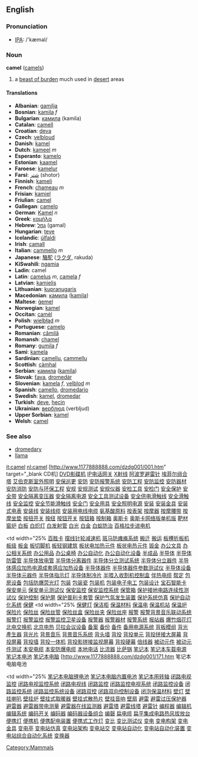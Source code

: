 ==English==
=== Pronunciation ===
*[[w:IPA|IPA]]: /'kæməl/

=== Noun ===
'''camel''' ([[camels]])

# a [[beast of burden]] much used in [[desert]] areas

==== Translations ====
*'''Albanian''': [[gamilja]]
*'''Bosnian''': [[kamila]] ''f''
*'''Bulgarian''': [[камила]] (kamila)
*'''Catalan''': [[camell]]
*'''Croatian''': [[deva]]
*'''Czech''': [[velbloud]]
*'''Danish''': [[kamel]]
*'''Dutch''': [[kameel]] ''m''
*'''Esperanto''': [[kamelo]]
*'''Estonian''': [[kaamel]]
*'''Faroese''': [[kamelur]]
*'''Farsi''': [[شتر]] (shotor)
*'''Finnish''': [[kameli]]
*'''French''': [[chameau]] ''m''
*'''Frisian''': [[kamiel]]
*'''Friulian''': [[camęl]]
*'''Gallegan''': [[camelo]]
*'''German''': [[Kamel]] ''n''
*'''Greek''': [[καμήλα]]
*'''Hebrew''': [[גמל]] (gamal)
*'''Hungarian''': [[teve]]
*'''Icelandic''': [[úlfaldi]]
*'''Irish''': [[camall]]
*'''Italian''': [[cammello]] ''m''
*'''Japanese''': [[駱駝]] ([[ラクダ]], rakuda)
*'''KiSwahili''': [[ngamia]]
*'''Ladin''': camel
*'''Latin''': [[camelus]] ''m'', [[camela]] ''f''
*'''Latvian''': [[kamielis]]
*'''Lithuanian''': [[kupranugaris]]
*'''Macedonian''': [[камила]] ([[kamila]])
*'''Maltese''': [[ġemel]]
*'''Norwegian''': [[kamel]]
*'''Occitan''': [[camèl]]
*'''Polish''': [[wielbłąd]] ''m''
*'''Portuguese''': [[camelo]]
*'''Romanian''': [[cămilă]]
*'''Romansh''': [[chamel]]
*'''Romany''': [[gumila]] ''f''
*'''Sami''': [[kamela]]
*'''Sardinian''': [[camellu]], [[cammellu]]
*'''Scottish''': [[càmhal]]
*'''Serbian''': [[камила]] ([[kamila]])
*'''Slovak''': [[ťava]], [[dromedár]]
*'''Slovenian''': [[kamela]] ''f'', [[velblod]] ''m''
*'''Spanish''': [[camello]], [[dromedario]]
*'''Swedish''': [[kamel]], [[dromedar]]
*'''Turkish''': [[deve]], [[hecin]]
*'''Ukrainian''': [[верблюд]] (verbljud)
*'''Upper Sorbian''': [[kamel]]
*'''Welsh''': [[camel]]

===See also===
*[[dromedary]]
*[[llama]]

[[Category:Mammals]]

[[it:camel]]
[[nl:camel]]
[http://www.1177888888.com/dzdg001/001.htm" target="_blank CD机]
[http://www.1177888888.com/dzdg001/002.htm DVD影碟机]
[http://www.1177888888.com/dzdg001/003.htm IP电话网关]
[http://www.1177888888.com/dzdg001/004.htm X射线]
[http://www.1177888888.com/dzdg001/005.htm 阿波罗避雷针]
[http://www.1177888888.com/dzdg001/006.htm 埃菲尔组合塔]
[http://www.1177888888.com/dzdg001/007.htm 艾伯克斯室外照明] 
[http://www.1177888888.com/dzdg001/008.htm 安保巡更]
[http://www.1177888888.com/dzdg001/009.htm 安防]
[http://www.1177888888.com/dzdg001/010.htm 安防报警系统]
[http://www.1177888888.com/dzdg001/011.htm 安防工程] 
[http://www.1177888888.com/dzdg001/012.htm 安防监控]
[http://www.1177888888.com/dzdg001/013.htm 安防器材]
[http://www.1177888888.com/dzdg001/014.htm 安防消防]
[http://www.1177888888.com/dzdg001/015.htm 安防与环保工程]
[http://www.1177888888.com/dzdg001/016.htm 安规]
[http://www.1177888888.com/dzdg001/017.htm 安规测试]
[http://www.1177888888.com/dzdg001/018.htm 安规仪器]
[http://www.1177888888.com/dzdg001/019.htm 安检工具]
[http://www.1177888888.com/dzdg001/020.htm 安检门]
[http://www.1177888888.com/dzdg001/021.htm 安全保护]
[http://www.1177888888.com/dzdg001/022.htm 安全带]
[http://www.1177888888.com/dzdg001/023.htm 安全隔离变压器]
[http://www.1177888888.com/dzdg001/024.htm 安全隔离电源]
[http://www.1177888888.com/dzdg001/025.htm 安全工具测试设备]
[http://www.1177888888.com/dzdg001/026.htm 安全供电滑触线]
[http://www.1177888888.com/dzdg001/027.htm 安全滑触线]
[http://www.1177888888.com/dzdg001/028.htm 安全监控]
[http://www.1177888888.com/dzdg001/029.htm 安全节能滑触线]
[http://www.1177888888.com/dzdg001/030.htm 安全门] 
[http://www.1177888888.com/dzdg001/031.htm 安全用具]
[http://www.1177888888.com/dzdg001/032.htm 安全照明电源] 
[http://www.1177888888.com/dzdg001/033.htm 安装] 
[http://www.1177888888.com/dzdg001/034.htm 安装金具] 
[http://www.1177888888.com/dzdg001/035.htm 安装式电表] 
[http://www.1177888888.com/dzdg001/036.htm 安装线] 
[http://www.1177888888.com/dzdg001/037.htm 安装线缆]
[http://www.1177888888.com/dzdg001/038.htm 安装用电线电缆] 
[http://www.1177888888.com/dzdg001/039.htm 氨基酸原料]
[http://www.1177888888.com/dzdg001/040.htm 按表架] 
[http://www.1177888888.com/dzdg001/041.htm 按摩器] 
[http://www.1177888888.com/dzdg001/042.htm 按摩腰带] 
[http://www.1177888888.com/dzdg001/043.htm 按摩坐垫]
[http://www.1177888888.com/dzdg001/044.htm 按扭开关] 
[http://www.1177888888.com/dzdg001/045.htm 按纽] 
[http://www.1177888888.com/dzdg001/046.htm 按钮开关] 
[http://www.1177888888.com/dzdg001/047.htm 按钮箱] 
[http://www.1177888888.com/dzdg001/048.htm 按制箱] 
[http://www.1177888888.com/dzdg001/049.htm 奥斯卡] 
[http://www.1177888888.com/dzdg001/050.htm 奥斯卡网络版单机版] 
[http://www.1177888888.com/dzdg001/051.htm 靶材窑炉]
[http://www.1177888888.com/dzdg001/052.htm 白板] 
[http://www.1177888888.com/dzdg001/053.htm 白炽灯] 
[http://www.1177888888.com/dzdg001/054.htm 白发射管] 
[http://www.1177888888.com/dzdg001/055.htm 白光] 
[http://www.1177888888.com/dzdg001/056.htm 白金] 
[http://www.1177888888.com/dzdg001/057.htm 白蚁防治] 
[http://www.1177888888.com/dzdg001/058.htm 百格拉步进电机]
<br>
</td>
<td width="25% [http://www.1177888888.com/dzdg001/059.htm 百胜卡]
[http://www.1177888888.com/dzdg001/060.htm 摆线针轮减速机] 
[http://www.1177888888.com/dzdg001/061.htm 斑马防瘫痪系统] 
[http://www.1177888888.com/dzdg001/062.htm 搬迁] 
[http://www.1177888888.com/dzdg001/063.htm 搬运]
[http://www.1177888888.com/dzdg001/064.htm 板槽折板机] 
[http://www.1177888888.com/dzdg001/065.htm 板级] 
[http://www.1177888888.com/dzdg001/066.htm 板金] 
[http://www.1177888888.com/dzdg001/067.htm 板切脚机]
[http://www.1177888888.com/dzdg001/068.htm 板轻钢建筑] 
[http://www.1177888888.com/dzdg001/069.htm 板状电加热元件] 
[http://www.1177888888.com/dzdg001/070.htm 板状电热元件] 
[http://www.1177888888.com/dzdg001/071.htm 钣金]
[http://www.1177888888.com/dzdg001/072.htm 办公文具] 
[http://www.1177888888.com/dzdg001/073.htm 办公相关系统]
[http://www.1177888888.com/dzdg001/074.htm 办公用品]
[http://www.1177888888.com/dzdg001/075.htm 办公桌椅] 
[http://www.1177888888.com/dzdg001/076.htm 办公自动化] 
[http://www.1177888888.com/dzdg001/077.htm 办公自动化设备] 
[http://www.1177888888.com/dzdg001/078.htm 半成品] 
[http://www.1177888888.com/dzdg001/079.htm 半导体] 
[http://www.1177888888.com/dzdg001/080.htm 半导体防雷管] 
[http://www.1177888888.com/dzdg001/081.htm 半导体放电管] 
[http://www.1177888888.com/dzdg001/082.htm 半导体分离器件] 
[http://www.1177888888.com/dzdg001/083.htm 半导体分立测试系统]
[http://www.1177888888.com/dzdg001/084.htm 半导体分立器件] 
[http://www.1177888888.com/dzdg001/085.htm 半导体感应加热电源成套感应加热设备] 
[http://www.1177888888.com/dzdg001/086.htm 半导体器件] 
[http://www.1177888888.com/dzdg001/087.htm 半导体器件参数测试仪]
[http://www.1177888888.com/dzdg001/088.htm 半导体设备] 
[http://www.1177888888.com/dzdg001/089.htm 半导体元器件]
[http://www.1177888888.com/dzdg001/090.htm 半导体指示灯]
[http://www.1177888888.com/dzdg001/091.htm 半导体制冷片] 
[http://www.1177888888.com/dzdg001/092.htm 半喂入收割机控制盒]
[http://www.1177888888.com/dzdg001/093.htm 伴热电缆]
[http://www.1177888888.com/dzdg001/094.htm 帮定] 
[http://www.1177888888.com/dzdg001/095.htm 包房设备] 
[http://www.1177888888.com/dzdg001/096.htm 包括防爆荧光灯] 
[http://www.1177888888.com/dzdg001/097.htm 包装] 
[http://www.1177888888.com/dzdg001/098.htm 包装瓷] 
[http://www.1177888888.com/dzdg001/099.htm 包装机] 
[http://www.1177888888.com/dzdg001/100.htm 包装电子电工] 
[http://www.1177888888.com/dzdg001/101.htm 包装设计] 
[http://www.1177888888.com/dzdg001/102.htm 宝石智能卡] 
[http://www.1177888888.com/dzdg001/103.htm 保安单元] 
[http://www.1177888888.com/dzdg001/104.htm 保安单元测试仪] 
[http://www.1177888888.com/dzdg001/105.htm 保安监控]
[http://www.1177888888.com/dzdg001/106.htm 保安监控系统] 
[http://www.1177888888.com/dzdg001/107.htm 保管箱] 
[http://www.1177888888.com/dzdg001/108.htm 保护接地电路连续性测试仪]
[http://www.1177888888.com/dzdg001/109.htm 保护控制] 
[http://www.1177888888.com/dzdg001/110.htm 保护屏] 
[http://www.1177888888.com/dzdg001/111.htm 保护普利卡套管] 
[http://www.1177888888.com/dzdg001/112.htm 保护气氛发生装置]
[http://www.1177888888.com/dzdg001/113.htm 保护系统仿真] 
[http://www.1177888888.com/dzdg001/114.htm 保护自动化系统] 
[http://www.1177888888.com/dzdg001/115.htm 保健] 
<td width="25% [http://www.1177888888.com/dzdg001/116.htm 保健灯] 
[http://www.1177888888.com/dzdg001/117.htm 保洁柜] 
[http://www.1177888888.com/dzdg001/118.htm 保温材料] 
[http://www.1177888888.com/dzdg001/119.htm 保温电] 
[http://www.1177888888.com/dzdg001/120.htm 保温机站] 
[http://www.1177888888.com/dzdg001/121.htm 保温炉]
[http://www.1177888888.com/dzdg001/122.htm 保险片] 
[http://www.1177888888.com/dzdg001/123.htm 保险丝] 
[http://www.1177888888.com/dzdg001/124.htm 保险丝管] 
[http://www.1177888888.com/dzdg001/125.htm 保险丝盒] 
[http://www.1177888888.com/dzdg001/126.htm 保险丝夹] 
[http://www.1177888888.com/dzdg001/127.htm 保险丝座] 
[http://www.1177888888.com/dzdg001/128.htm 报警] 
[http://www.1177888888.com/dzdg001/129.htm 报警背景音乐联动系统] 
[http://www.1177888888.com/dzdg001/130.htm 报警灯] 
[http://www.1177888888.com/dzdg001/131.htm 报警监控] 
[http://www.1177888888.com/dzdg001/132.htm 报警监控卫星设备] 
[http://www.1177888888.com/dzdg001/133.htm 报警器] 
[http://www.1177888888.com/dzdg001/134.htm 报警器材] 
[http://www.1177888888.com/dzdg001/135.htm 报警系统] 
[http://www.1177888888.com/dzdg001/136.htm 报站器] 
[http://www.1177888888.com/dzdg001/137.htm 爆竹烟花灯] 
[http://www.1177888888.com/dzdg001/138.htm 北电交换机] 
[http://www.1177888888.com/dzdg001/139.htm 北京电热] 
[http://www.1177888888.com/dzdg001/140.htm 贝拉会议设备] 
[http://www.1177888888.com/dzdg001/141.htm 备案] 
[http://www.1177888888.com/dzdg001/142.htm 备份] 
[http://www.1177888888.com/dzdg001/143.htm 备件] 
[http://www.1177888888.com/dzdg001/144.htm 备用电源系统] 
[http://www.1177888888.com/dzdg001/145.htm 背板模组] 
[http://www.1177888888.com/dzdg001/146.htm 背光產生器] 
[http://www.1177888888.com/dzdg001/147.htm 背光片] 
[http://www.1177888888.com/dzdg001/148.htm 背景音乐] 
[http://www.1177888888.com/dzdg001/149.htm 背景音乐系统] 
[http://www.1177888888.com/dzdg001/150.htm 背头墙] 
[http://www.1177888888.com/dzdg001/151.htm 背投] 
[http://www.1177888888.com/dzdg001/152.htm 背投单元] 
[http://www.1177888888.com/dzdg001/153.htm 背投拼接大屏幕] 
[http://www.1177888888.com/dzdg001/154.htm 背投屏幕] 
[http://www.1177888888.com/dzdg001/155.htm 背投墙] 
[http://www.1177888888.com/dzdg001/156.htm 背投一体机] 
[http://www.1177888888.com/dzdg001/157.htm 背投影拼接监视屏幕] 
[http://www.1177888888.com/dzdg001/158.htm 背投硬幕] 
[http://www.1177888888.com/dzdg001/159.htm 倍线器] 
[http://www.1177888888.com/dzdg001/160.htm 被动元件] 
[http://www.1177888888.com/dzdg001/161.htm 被动元件测试] 
[http://www.1177888888.com/dzdg001/162.htm 本安电缆] 
[http://www.1177888888.com/dzdg001/163.htm 本安防爆电缆] 
[http://www.1177888888.com/dzdg001/164.htm 本地电话] 
[http://www.1177888888.com/dzdg001/165.htm 比流器]
[http://www.1177888888.com/dzdg001/166.htm 比萨锅]
[http://www.1177888888.com/dzdg001/167.htm 笔记本] 
[http://www.1177888888.com/dzdg001/168.htm 笔记本车载电源]
[http://www.1177888888.com/dzdg001/169.htm 笔记本电池] 
[http://www.1177888888.com/dzdg001/170.htm 笔记本电脑]
[http://www.1177888888.com/dzdg001/171.htm 笔记本电脑电池</a> 
</td>
<td width="25% [http://www.1177888888.com/dzdg001/172.htm 笔记本电脑锂电池]
[http://www.1177888888.com/dzdg001/173.htm 笔记本电脑内置电池] 
[http://www.1177888888.com/dzdg001/174.htm 笔记本用转轴]
[http://www.1177888888.com/dzdg001/175.htm 闭路电视监控] 
[http://www.1177888888.com/dzdg001/176.htm 闭路电视监控系统]
[http://www.1177888888.com/dzdg001/177.htm 闭路电视线] 
[http://www.1177888888.com/dzdg001/178.htm 闭路监控] 
[http://www.1177888888.com/dzdg001/179.htm 闭路监控电视系统] 
[http://www.1177888888.com/dzdg001/180.htm 闭路监控设备]
[http://www.1177888888.com/dzdg001/181.htm 闭路监控系统] 
[http://www.1177888888.com/dzdg001/182.htm 闭路监控系统设备]
[http://www.1177888888.com/dzdg001/183.htm 闭路双控] 
[http://www.1177888888.com/dzdg001/184.htm 闭路双向控制设备] 
[http://www.1177888888.com/dzdg001/185.htm 闭泡保温材料] 
[http://www.1177888888.com/dzdg001/186.htm 壁灯] 
[http://www.1177888888.com/dzdg001/187.htm 壁挂喇叭] 
[http://www.1177888888.com/dzdg001/188.htm 壁挂炉] 
[http://www.1177888888.com/dzdg001/189.htm 壁挂式取暖器] 
[http://www.1177888888.com/dzdg001/190.htm 壁挂式散热片] 
[http://www.1177888888.com/dzdg001/191.htm 壁挂音响] 
[http://www.1177888888.com/dzdg001/192.htm 壁扇] 
[http://www.1177888888.com/dzdg001/193.htm 避雷] 
[http://www.1177888888.com/dzdg001/194.htm 避雷过压保护器] 
[http://www.1177888888.com/dzdg001/195.htm 避雷器] 
[http://www.1177888888.com/dzdg001/196.htm 避雷器带电测量] 
[http://www.1177888888.com/dzdg001/197.htm 避雷器在线监测器] 
[http://www.1177888888.com/dzdg001/198.htm 避雷塔]
[http://www.1177888888.com/dzdg001/199.htm 避雷线塔] 
[http://www.1177888888.com/dzdg001/200.htm 避雷针]
[http://www.1177888888.com/dzdg001/201.htm 编程器] 
[http://www.1177888888.com/dzdg001/202.htm 编辑机]
[http://www.1177888888.com/dzdg001/203.htm 编辑系统] 
[http://www.1177888888.com/dzdg001/204.htm 编码开关]
[http://www.1177888888.com/dzdg001/205.htm 编码器]
[http://www.1177888888.com/dzdg001/206.htm 编码器设备组合]
[http://www.1177888888.com/dzdg001/207.htm 编磬]
[http://www.1177888888.com/dzdg001/208.htm 扁电缆]
[http://www.1177888888.com/dzdg001/209.htm 扁平集成电路热风拔放台]
[http://www.1177888888.com/dzdg001/210.htm 便携灯]
[http://www.1177888888.com/dzdg001/211.htm 便携机]
[http://www.1177888888.com/dzdg001/212.htm 便携配电装置]
[http://www.1177888888.com/dzdg001/213.htm 便携式工作灯]
[http://www.1177888888.com/dzdg001/214.htm 变比]
[http://www.1177888888.com/dzdg001/215.htm 变比测试仪]
[http://www.1177888888.com/dzdg001/216.htm 变电]
[http://www.1177888888.com/dzdg001/217.htm 变电构架]
[http://www.1177888888.com/dzdg001/218.htm 变电金具]
[http://www.1177888888.com/dzdg001/219.htm 变电亭]
[http://www.1177888888.com/dzdg001/220.htm 变电站仿真]
[http://www.1177888888.com/dzdg001/221.htm 变电站架构]
[http://www.1177888888.com/dzdg001/222.htm 变电站交]
[http://www.1177888888.com/dzdg001/223.htm 变电站自动化]
[http://www.1177888888.com/dzdg001/224.htm 变电站自动化装置]
[http://www.1177888888.com/dzdg001/225.htm 变电站综合自动化系统]
[http://www.1177888888.com/dzdg001/226.htm 变换器]